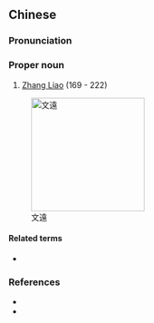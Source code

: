 {{also|张辽}}
==Chinese==
{{zh-forms|s=张辽}}

===Pronunciation===
{{zh-pron
|m=Zhāng Liáo
|cat=pn
}}

===Proper noun===
{{zh-proper noun}}

# [[w:Zhang Liao|Zhang Liao]] (169 - 222)

[[Image:Zhang Liao Portrait.jpg|200px|thumb|right|文遠]]

====Related terms====
* {{l|zh|文遠}}

===References===
* {{pedialite|張遼|lang=zh}}
* {{pedialite|Zhang Liao}}